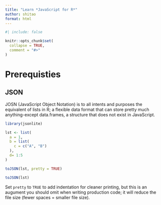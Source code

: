 ```yaml
---
title: "Learn *JavaScript for R*"
author: shitao
format: html
---
```


```r
#| include: false

knitr::opts_chunk$set(
  collapse = TRUE,
  comment = "#>"
)
```


# Prerequisties

## JSON

JOSN (JavaScript Object Notation) is to all intents and purposes the equivalent of lists in R; a flexible data format that can store pretty much anything-except data.frames, a structure that does not exist in JavaScript.

```r
library(jsonlite)

lst <- list(
  a = 1,
  b = list(
    c = c("A", "B")
  ),
  d= 1:5
)

toJSON(lst, pretty = TRUE)

toJSON(lst)
```

Set `pretty` to `TRUE` to add indentation for cleaner printing, but this is an augument you should omit when writing production code; it will reduce the file size (fewer spaces = smaller file size).
